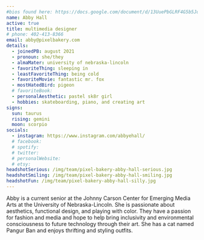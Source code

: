```yaml
---
#bios found here: https://docs.google.com/document/d/13UuePbGLRF4G5b5JoEe2Vua3NukZ1-QwRW4Oisnd8lI/edit#
name: Abby Hall
active: true
title: multimedia designer
# phone: 402-413-8366
email: abby@pixelbakery.com
details:
  - joinedPB: august 2021
  - pronoun: she/they
  - almaMater: university of nebraska-lincoln
  - favoriteThing: sleeping in
  - leastFavoriteThing: being cold
  - favoriteMovie: fantastic mr. fox
  - mostHatedBird: pigeon
  # favoriteBook:
  - personalAesthetic: pastel sk8r girl
  - hobbies: skateboarding, piano, and creating art
signs:
  sun: taurus
  rising: gemini
  moon: scorpio
socials:
  - instagram: https://www.instagram.com/abbyehall/
  # facebook:
  # spotify:
  # twitter:
  # personalWebsite:
  # etsy:
headshotSerious: /img/team/pixel-bakery-abby-hall-serious.jpg
headshotSmiling: /img/team/pixel-bakery-abby-hall-smiling.jpg
headshotFun: /img/team/pixel-bakery-abby-hall-silly.jpg
---
```


Abby is a current senior at the Johnny Carson Center for Emerging Media Arts at the University of Nebraska-Lincoln. She is passionate about aesthetics, functional design, and playing with color. They have a passion for fashion and media and hope to help bring inclusivity and environmental consciousness to future technology through their art. She has a cat named Pangur Ban and enjoys thrifting and styling outfits.

